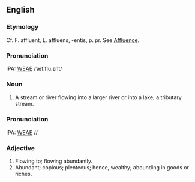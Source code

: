==English==
===Etymology===
Cf. F. affluent, L. affluens, -entis, p. pr.  See [[Affluence]].

===Pronunciation===
IPA: [[WEAE]] /ˈæf.flu.ɛnt/

===Noun===
#A stream or river flowing into a larger river or into a lake; a tributary stream.

===Pronunciation===
IPA: [[WEAE]] //

===Adjective===
# Flowing to; flowing abundantly.
# Abundant; copious; plenteous; hence, wealthy; abounding in goods or riches.